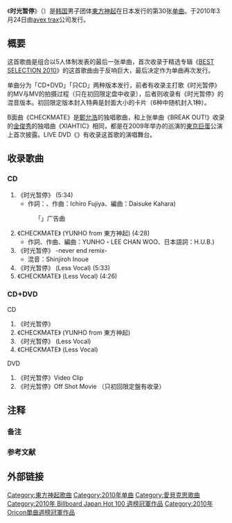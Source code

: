 {{Infobox Single 
| Name           = 时光暂停<br>（{{lang|ja|時ヲ止メテ}}）
| Artist         = [[東方神起|東方神起]]
| Album          = 
| A-side         = 
| B-side         = CHECKMATE(YUNHO from 東方神起)
| Released       = 2010年3月24日
| Format         = [[单曲|单曲]]
| Recorded       = 
| Genre          = 
| Length         = 26分5秒
| Label          = [[avex_trax|avex trax]]
| Writer         = 
| Producer       = 
| Chart position = * 单曲周榜第1名<small>（[[Oricon公信榜|Oricon]]）</small>{{refTag|name=oricon100330|1={{cite web|url=http://www.oricon.co.jp/news/74802/full/|script-title=ja:東方神起がビリー・ジョエル以来31年ぶり快挙、シングル・アルバム同時TOP3入り|publisher=[[Oricon|Oricon]]|language=ja|date=2010-03-30|accessdate=2014-02-04|archive-date=2021-03-07|archive-url=https://web.archive.org/web/20210307201248/https://www.oricon.co.jp/news/74802/full/|dead-url=no}}}}
* 2010年上半年年榜12名（Oricon）
* 2010年年榜第26名（Oricon）
| Certification  = *白金唱片（[[日本唱片協会|日本唱片協会]]）{{refTag|1={{cite web|url=http://www.riaj.or.jp/data/others/gold/201003.html|script-title=ja:ゴールド等認定作品一覧　2010年3月|language=ja|publisher=[[RIAJ|RIAJ]]|date=2010-04-10|accessdate=2014-02-10|archive-date=2010-05-28|archive-url=https://web.archive.org/web/20100528042857/http://www.riaj.or.jp/data/others/gold/201003.html|dead-url=no}}}}
| Last single    = 《[[BREAK_OUT!|BREAK OUT!]]》<br />（2010年）
| This single    = 《'''时光暂停'''》<br />（2010年）
| Next single    = 《[[Why?_(Keep_Your_Head_Down)|Why? (Keep Your Head Down)]]》<br />（2011年）
| Misc           = 
}}
《'''时光暂停'''》（{{lang-ja|'''時ヲ止メテ'''|}}）是[[韩国|韩国]]男子团体[[東方神起|東方神起]]在日本发行的第30张[[单曲|单曲]]{{refTag|name=natalie100223|1={{cite web |url=http://natalie.mu/music/news/28151 |script-title=ja:東方神起、3月にPV集、新シングル、MIX CDを連続投下 |publisher=[[Natalie_(网站)|Natalie]] |language=ja |date=2010-02-23 |accessdate=2014-02-04 |archive-date=2014-02-22 |archive-url=https://web.archive.org/web/20140222072514/http://natalie.mu/music/news/28151 |dead-url=no }}}}。于2010年3月24日由[[avex_trax|avex trax]]公司发行。

== 概要 ==
这首歌曲是组合以5人体制发表的最后一张单曲{{refTag|name=natalie100403|1={{cite web |url=http://natalie.mu/music/news/30039 |script-title=ja:東方神起、本日4月3日付けで活動休止を発表 |publisher=[[Natalie_(网站)|Natalie]] |language=ja |date=2010-04-03 |accessdate=2014-02-04 |archive-date=2020-03-22 |archive-url=https://web.archive.org/web/20200322113105/https://natalie.mu/music/news/30039 |dead-url=no }}}}，首次收录于精选专辑《[[BEST_SELECTION_2010|BEST SELECTION 2010]]》的这首歌曲由于反响巨大，最后决定作为单曲再次发行{{refTag|name=natalie100223}}。

单曲分为「CD+DVD」「只CD」两种版本发行，前者有收录主打歌《时光暂停》的MV与MV的拍摄过程（只在初回限定盘中收录），后者则收录有《时光暂停》的混音版本。初回限定版本封入特典是封面大小的卡片（6种中随机封入1种）。

B面曲《CHECKMATE》是[[鄭允浩|鄭允浩]]的独唱歌曲，和上张单曲《BREAK OUT!》收录的[[金俊秀|金俊秀]]的独唱曲《XIAHTIC》相同，都是在2009年举办的巡演的[[東京巨蛋|東京巨蛋]]公演上首次披露。LIVE DVD《{{link-ja|4th LIVE TOUR 2009 〜The Secret Code〜 FINAL in TOKYO DOME|4th LIVE TOUR 2009 〜The Secret Code〜 FINAL in TOKYO DOME}}》有收录这首歌的演唱舞台。

==收录歌曲==
===CD===
#《时光暂停》 (5:34)
#* 作詞：{{link-ja|Shinjiroh Inoue|ラムジ (歌手)}}、作曲：Ichiro Fujiya、編曲：Daisuke Kahara)
#: 「{{link-ja|日本Menard化妆品|日本メナード化粧品}}」广告曲
#《CHECKMATE》 (YUNHO from 東方神起) (4:28)
#* 作詞、作曲、編曲：YUNHO・LEE CHAN WOO、日本語詞：H.U.B.)
#《时光暂停》 -never end remix-
#* 混音：Shinjiroh Inoue
#《时光暂停》 (Less Vocal) (5:33)
#《CHECKMATE》 (Less Vocal) (4:26)

=== CD+DVD ===
;CD
#《时光暂停》
#《CHECKMATE》 (YUNHO from 東方神起)
#《时光暂停》 (Less Vocal)
#《CHECKMATE》 (Less Vocal)
;DVD
#《时光暂停》Video Clip
#《时光暂停》Off Shot Movie （只初回限定盤有收录）

== 注释 ==
=== 备注 ===
{{ReflistH}}
{{NoteFoot}}
{{ReflistF}}

=== 参考文献 ===
{{ReflistH}}
{{RefFoot}}
{{ReflistF}}

== 外部链接 ==

{{東方神起}}
{{Oricon單曲週榜冠軍 (2010年)|2010年4月5日}}
{{Billboard JAPAN Hot 100 週榜冠軍 (2010年)|2010年4月5日}}

{{DEFAULTSORT:Toki wo Tomete}}
[[Category:東方神起歌曲|Category:東方神起歌曲]]
[[Category:2010年单曲|Category:2010年单曲]]
[[Category:愛貝克思歌曲|Category:愛貝克思歌曲]]
[[Category:2010年_Billboard_Japan_Hot_100_週榜冠軍作品|Category:2010年 Billboard Japan Hot 100 週榜冠軍作品]]
[[Category:2010年Oricon單曲週榜冠軍作品|Category:2010年Oricon單曲週榜冠軍作品]]